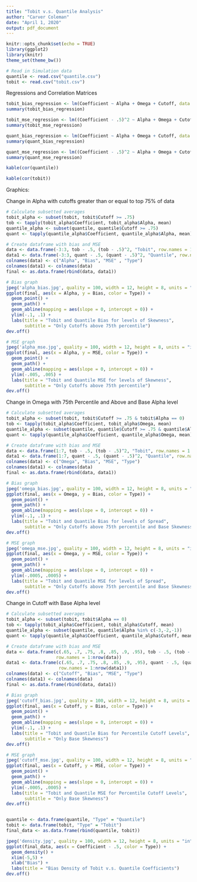 ---
title: "Tobit v.s. Quantile Analysis"
author: "Carver Coleman"
date: "April 1, 2020"
output: pdf_document
---

```{r setup, include=FALSE}
knitr::opts_chunk$set(echo = TRUE)
library(ggplot2)
library(knitr)
theme_set(theme_bw())
```

```{r echo = FALSE}
# Read in Simulation data
quantile <- read.csv("quantile.csv")
tobit <- read.csv("tobit.csv")
```

Regressions and Correlation Matrices
```{r}
tobit_bias_regression <- lm(Coefficient ~ Alpha + Omega + Cutoff, data = tobit)
summary(tobit_bias_regression)

tobit_mse_regression <- lm((Coefficient - .5)^2 ~ Alpha + Omega + Cutoff, data = tobit)
summary(tobit_mse_regression)

quant_bias_regression <- lm(Coefficient ~ Alpha + Omega + Cutoff, data = quantile)
summary(quant_bias_regression)

quant_mse_regression <- lm((Coefficient - .5)^2 ~ Alpha + Omega + Cutoff, data = quantile)
summary(quant_mse_regression)

kable(cor(quantile))

kable(cor(tobit))
```

Graphics:

Change in Alpha with cutoffs greater than or equal to top 75% of data
```{r}
# Calculate subsetted averages
tobit_alpha <- subset(tobit, tobit$Cutoff >= .75)
tob <- tapply(tobit_alpha$Coefficient, tobit_alpha$Alpha, mean)
quantile_alpha <- subset(quantile, quantile$Cutoff >= .75)
quant <- tapply(quantile_alpha$Coefficient, quantile_alpha$Alpha, mean)

# Create dataframe with bias and MSE
data <- data.frame(-3:3, tob - .5, (tob - .5)^2, "Tobit", row.names = 1:7)
data1 <- data.frame(-3:3, quant - .5, (quant - .5)^2, "Quantile", row.names = 1:nrow(data))
colnames(data) <- c("Alpha", "Bias", "MSE" , "Type")
colnames(data1) <- colnames(data)
final <- as.data.frame(rbind(data, data1))

# Bias graph
jpeg('alpha_bias.jpg', quality = 100, width = 12, height = 8, units = "in", res = 300)
ggplot(final, aes(x = Alpha, y = Bias, color = Type)) +
  geom_point() +
  geom_path() + 
  geom_abline(mapping = aes(slope = 0, intercept = 0)) + 
  ylim(-.1, .1) + 
  labs(title = "Tobit and Quantile Bias for levels of Skewness",
       subtitle = "Only Cutoffs above 75th percentile")
dev.off()

# MSE graph
jpeg('alpha_mse.jpg', quality = 100, width = 12, height = 8, units = "in", res = 300)
ggplot(final, aes(x = Alpha, y = MSE, color = Type)) +
  geom_point() +
  geom_path() + 
  geom_abline(mapping = aes(slope = 0, intercept = 0)) + 
  ylim(-.005, .005) + 
  labs(title = "Tobit and Quantile MSE for levels of Skewness",
       subtitle = "Only Cutoffs above 75th percentile")
dev.off()

```
Change in Omega with 75th Percentile and Above and Base Alpha level
```{r}
# Calculate subsetted averages
tobit_alpha <- subset(tobit, tobit$Cutoff >= .75 & tobit$Alpha == 0)
tob <- tapply(tobit_alpha$Coefficient, tobit_alpha$Omega, mean)
quantile_alpha <- subset(quantile, quantile$Cutoff >= .75 & quantile$Alpha %in% c(-3,-2,-1))
quant <- tapply(quantile_alpha$Coefficient, quantile_alpha$Omega, mean)

# Create dataframe with bias and MSE
data <- data.frame(1:7, tob - .5, (tob - .5)^2, "Tobit", row.names = 1:nrow(data))
data1 <- data.frame(1:7, quant - .5, (quant - .5)^2, "Quantile", row.names = 1:nrow(data1))
colnames(data) <- c("Omega", "Bias", "MSE", "Type")
colnames(data1) <- colnames(data)
final <- as.data.frame(rbind(data, data1))

# Bias graph
jpeg('omega_bias.jpg', quality = 100, width = 12, height = 8, units = "in", res = 300)
ggplot(final, aes(x = Omega, y = Bias, color = Type)) +
  geom_point() +
  geom_path() + 
  geom_abline(mapping = aes(slope = 0, intercept = 0)) + 
  ylim(-.1, .1) + 
  labs(title = "Tobit and Quantile Bias for levels of Spread",
       subtitle = "Only Cutoffs above 75th percentile and Base Skewness")
dev.off()

# MSE graph
jpeg('omega_mse.jpg', quality = 100, width = 12, height = 8, units = "in", res = 300)
ggplot(final, aes(x = Omega, y = MSE, color = Type)) +
  geom_point() +
  geom_path() + 
  geom_abline(mapping = aes(slope = 0, intercept = 0)) + 
  ylim(-.0005, .0005) + 
  labs(title = "Tobit and Quantile MSE for levels of Spread",
       subtitle = "Only Cutoffs above 75th percentile and Base Skewness")
dev.off()

```
Change in Cutoff with Base Alpha level
```{r}
# Calculate subsetted averages
tobit_alpha <- subset(tobit, tobit$Alpha == 0)
tob <- tapply(tobit_alpha$Coefficient, tobit_alpha$Cutoff, mean)
quantile_alpha <- subset(quantile, quantile$Alpha %in% c(-3,-2,-1))
quant <- tapply(quantile_alpha$Coefficient, quantile_alpha$Cutoff, mean)

# Create dataframe with bias and MSE
data <- data.frame(c(.65, .7, .75, .8, .85, .9, .95), tob - .5, (tob - .5)^2, "Tobit", 
                   row.names = 1:nrow(data))
data1 <- data.frame(c(.65, .7, .75, .8, .85, .9, .95), quant - .5, (quant - .5)^2, "Quantile", 
                    row.names = 1:nrow(data1))
colnames(data) <- c("Cutoff", "Bias", "MSE", "Type")
colnames(data1) <- colnames(data)
final <- as.data.frame(rbind(data, data1))

# Bias graph
jpeg('cutoff_bias.jpg', quality = 100, width = 12, height = 8, units = "in", res = 300)
ggplot(final, aes(x = Cutoff, y = Bias, color = Type)) +
  geom_point() +
  geom_path() + 
  geom_abline(mapping = aes(slope = 0, intercept = 0)) + 
  ylim(-.1, .1) + 
  labs(title = "Tobit and Quantile Bias for Percentile Cutoff Levels",
       subtitle = "Only Base Skewness")
dev.off()

# MSE graph
jpeg('cutoff_mse.jpg', quality = 100, width = 12, height = 8, units = "in", res = 300)
ggplot(final, aes(x = Cutoff, y = MSE, color = Type)) +
  geom_point() +
  geom_path() + 
  geom_abline(mapping = aes(slope = 0, intercept = 0)) + 
  ylim(-.0005, .0005) + 
  labs(title = "Tobit and Quantile MSE for Percentile Cutoff Levels",
       subtitle = "Only Base Skewness")
dev.off()



```


```{r}
quantile <- data.frame(quantile, "Type" = "Quantile")
tobit <- data.frame(tobit, "Type" = "Tobit")
final_data <- as.data.frame(rbind(quantile, tobit))

jpeg('density.jpg', quality = 100, width = 12, height = 8, units = "in", res = 300)
ggplot(final_data, aes(x = Coefficient - .5, color = Type)) +
  geom_density() +
  xlim(-5,5) +
  xlab("Bias") +
  labs(title = "Bias Density of Tobit v.s. Quantile Coefficients")
dev.off()
```
